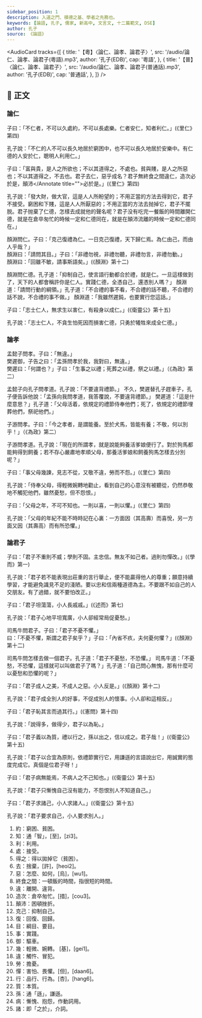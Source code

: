 ```yaml
---
sidebar_position: 1
description: 入道之門、積德之基、學者之先務也。
keywords: [論語, 孔子, 儒家, 新高中, 文言文, 十二篇範文, DSE]
author: 孔子
source: 《論語》
---
```


<!-- <Intro>

</Intro> -->

<AudioCard
  tracks={[
    {
      title: '【粵】〈論仁、論孝、論君子〉',
      src: '/audio/論仁、論孝、論君子(粵語).mp3',
      author: '孔子(EDB)',
      cap: '粵語',
    },
    {
      title: '【普】〈論仁、論孝、論君子〉',
      src: '/audio/論仁、論孝、論君子(普通話).mp3',
      author: '孔子(EDB)',
      cap: '普通話',
    },
  ]}
/>

## 📖 正文

<Commentary type='button' group='translation' label='語譯' />

<div className="main prose" data-paragraph="true">

### 論仁

子曰：「不仁者，不可以久處<Annotate title="窮困、貧困。">約</Annotate>，不可以長處樂。仁者安仁，<Annotate title="通「智」，粵 [至]，[zi3]。">知</Annotate>者<Annotate title="利用">利</Annotate>仁。」(《里仁》第四)

<Commentary type='text' group='translation'>
  <Remark title='語譯'> 
    孔子說：「不仁的人不可以長久地居於窮困中，也不可以長久地居於安樂中。有仁德的人安於仁，聰明人利用仁。」
  </Remark>
</Commentary>

子曰：「富與貴，是人之所欲也；不以其道得之，不<Annotate title="接受。">處</Annotate>也。貧與賤，是人之所惡也；不以其道<Annotate title="得以拋掉它（貧困）。">得之</Annotate>，不<Annotate title="捨棄，粵 [許]，[heoi2]。">去</Annotate>也。君子去仁，<Annotate title="怎麼、如何，粵 [烏]，[wu1]。">惡</Annotate>乎成名？君子無<Annotate title="一頓飯的時間，指很短的時間。">終食之間</Annotate><Annotate title="離開、違背。">違</Annotate>仁，<Annotate title="倉卒匆忙。造：粵 [措]，[cou3]。">造次</Annotate>必於是，<Annotate title="困頓挫折。">顛沛</Annotate title="">必於是。」(《里仁》第四)

<Commentary type='text' group='translation'>
  <Remark title='語譯'>
    孔子説：「發大財，做大官，這是人人所盼望的；不用正當的方法去得到它，君子不接受。窮困和下賤，這是人人所厭惡的；不用正當的方法去抛掉它，君子不擺脱。君子抛棄了仁德，怎樣去成就他的聲名呢？君子没有吃完一餐飯的時間離開仁德，就是在倉卒匆忙的時候一定和仁德同在，就是在顛沛流離的時候一定和仁德同在。」
  </Remark>
</Commentary>

顏淵問仁。子曰：「<Annotate title="抑制自己。">克己</Annotate><Annotate title="回復、回歸。">復</Annotate>禮為仁。一日克己復禮，天下歸仁焉。為仁由己，而由人乎哉？」  
顏淵曰：「請問其<Annotate title="綱目、要目。">目</Annotate>。」子曰：「非禮勿視，非禮勿聽，非禮勿言，非禮勿動。」  
顏淵曰：「回雖不敏，請<Annotate title="實踐。">事</Annotate>斯語矣。」(《顏淵》第十二)

<Commentary type='text' group='translation'>
  <Remark title='語譯'>
  顏淵問仁德。孔子道：「抑制自己，使言語行動都合於禮，就是仁。一旦這樣做到了，天下的人都會稱許你是仁人。實踐仁德，全憑自己，還憑別人嗎？」  
  顏淵道：「請問行動的綱領。」孔子道：「不合禮的事不看，不合禮的話不聽，不合禮的話不說，不合禮的事不做。」  
  顏淵道：「我雖然遲鈍，也要實行您這話。」
  </Remark>
</Commentary>

子曰：「志士仁人，無求生以害仁，有殺身以成仁。」(《衛靈公》第十五)

<Commentary type='text' group='translation'>
  <Remark title='語譯'>
    孔子說：「志士仁人，不貪生怕死因而損害仁德，只勇於犧牲來成全仁德。」
  </Remark>
</Commentary>

### 論孝

孟懿子問孝。子曰：「無違。」  
樊遲<Annotate title="驅車">御</Annotate>，子告之曰：「孟孫問孝於我，我對曰，無違。」  
樊遲曰：「何謂也？」子曰：「生事之以禮；死葬之以禮，祭之以禮。」（《為政》第二）

<Commentary type='text' group='translation'>
  <Remark title='語譯'>
  孟懿子向孔子問孝道。孔子說：「不要違背禮節。」  
  不久，樊遲替孔子趕車子，孔子便告訴他說：「孟孫向我問孝道，我答覆說，不要違背禮節。」  
  樊遲道：「這是什麼意思？」孔子道：「父母活着，依規定的禮節侍奉他們；死了，依規定的禮節埋葬他們，祭祀他們。」
  </Remark>
</Commentary>

子游問孝。子曰：「今之孝者，是謂能養。至於犬馬，皆能有養；不敬，何以別乎！」（《為政》第二）

<Commentary type='text' group='translation'>
  <Remark title='語譯'>
    子游問孝道。孔子說：「現在的所謂孝，就是說能夠養活爹娘便行了。對於狗馬都能夠得到飼養；若不存心嚴肅地孝順父母，那養活爹娘和飼養狗馬怎樣去分別呢？」
  </Remark>
</Commentary>

子曰：「事父母<Annotate title="輕微、婉轉，粵 [基]，[gei1]。">幾</Annotate>諫，見志不從，又敬不<Annotate title="觸忤、冒犯。">違</Annotate>，<Annotate title="擔憂。">勞</Annotate>而不怨。」(《里仁》第四)

<Commentary type='text' group='translation'>
  <Remark title='語譯'>
    孔子說：「侍奉父母，得輕微婉轉地勸止，看到自己的心意沒有被聽從，仍然恭敬地不觸犯他們，雖然憂愁，但不怨恨。」
  </Remark>
</Commentary>

子曰：「父母之年，不可不知也。一則以喜，一則以懼。」(《里仁》第四)

<Commentary type='text' group='translation'>
  <Remark title='語譯'>
    孔子說：「父母的年紀不能不時時記在心裏：一方面因（其高壽）而喜悅，另一方面又因（其壽高）而有所恐懼。」
  </Remark>
</Commentary>

### 論君子

子曰：「君子不重則不威；學則不固。主忠信。無友不如己者。過則勿<Annotate title="害怕、畏懼。粵 [但]，[daan6]。">憚</Annotate>改。」(《學而》第一)

<Commentary type='text' group='translation'>
  <Remark title='語譯'>
    孔子說：「君子若不能表現出莊重的言行舉止，便不能贏得他人的尊重；願意持續學習，才能避免識見不足的淺陋。要以忠和信兩種道德為主。不要跟不如自己的人交朋友。有了過錯，就不要怕改正。」
  </Remark>
</Commentary>

子曰：「君子坦蕩蕩，小人長戚戚。」(《述而》第七)

<Commentary type='text' group='translation'>
  <Remark title='語譯'>
    孔子說：「君子心地平坦寬廣，小人卻經常局促憂愁。」
  </Remark>
</Commentary>

司馬牛問君子。子曰：「君子不憂不懼。」  
曰：「不憂不懼，斯謂之君子矣乎？」子曰：「內省不疚，夫何憂何懼？」(《顏淵》第十二)

<Commentary type='text' group='translation'>
  <Remark title='語譯'>    
    司馬牛問怎樣去做一個君子。孔子道：「君子不憂愁，不恐懼。」  
    司馬牛道：「不憂愁，不恐懼，這樣就可以叫做君子了嗎？」孔子道：「自己問心無愧，那有什麼可以憂愁和恐懼的呢？」
  </Remark>
</Commentary>

子曰：「君子成人之美，不成人之惡。小人反是。」(《顏淵》第十二)

<Commentary type='text' group='translation'>
  <Remark title='語譯'>
    孔子說：「君子成全別人的好事，不促成別人的懷事。小人卻和這相反。」
  </Remark>
</Commentary>

子曰：「君子恥其言而過其<Annotate title="品行、行為。粵 [杏]，[hang6]。">行</Annotate>。」(《憲問》第十四)

<Commentary type='text' group='translation'>
  <Remark title='語譯'>
    孔子說：「說得多，做得少，君子以為恥。」
  </Remark>
</Commentary>

子曰：「君子義以為<Annotate title="本質。">質</Annotate>，禮以行之，<Annotate title="通「遜」，謙遜。">孫</Annotate>以出之，信以成之。君子哉！」(《衛靈公》第十五)

<Commentary type='text' group='translation'>
  <Remark title='語譯'>
    孔子說：「君子以合宜為原則，依禮節實行它，用謙遜的言語說出它，用誠實的態度完成它。真個是位君子呀！」
  </Remark>
</Commentary>

子曰：「君子<Annotate title="慚愧、抱怨，作動詞用。">病</Annotate>無能焉，不病人之不己知也。」(《衛靈公》第十五)

<Commentary type='text' group='translation'>
  <Remark title='語譯'>
    孔子說：「君子只慚愧自己沒有能力，不怨恨別人不知道自己。」
  </Remark>
</Commentary>

子曰：「君子求<Annotate title="即「之於」，介詞。">諸</Annotate>己，小人求諸人。」(《衛靈公》第十五)

<Commentary type='text' group='translation'>
  <Remark title='語譯'>
    孔子說：「君子要求自己，小人要求別人。」
  </Remark>
</Commentary>

</div>

<Dictionary>
  <ol>
    <li>約：窮困、貧困。</li>
    <li>知：通「智」，<Py>[至]，[zi3]</Py>。</li>
    <li>利：利用。</li>
    <li>處：接受。</li>
    <li>得之：得以拋掉它（貧困）。</li>
    <li>去：捨棄，<Py>[許]，[heoi2]</Py>。</li>
    <li>惡：怎麼、如何，<Py>[烏]，[wu1]</Py>。</li>
    <li>終食之間：一頓飯的時間，指很短的時間。</li>
    <li>違：離開、違背。</li>
    <li>造次：倉卒匆忙。<Py>[措]，[cou3]</Py>。</li>
    <li>顛沛：困頓挫折。</li>
    <li>克己：抑制自己。</li>
    <li>復：回復、回歸。</li>
    <li>目：綱目、要目。</li>
    <li>事：實踐。</li>
    <li>御：驅車。</li>
    <li>幾：輕微、婉轉。<Py> [基]，[gei1]</Py>。</li>
    <li>違：觸忤、冒犯。</li>
    <li>勞：擔憂。</li>
    <li>憚：害怕、畏懼。<Py>[但]，[daan6]</Py>。</li>
    <li>行：品行、行為。<Py>[杏]，[hang6]</Py>。</li>
    <li>質：本質。</li>
    <li>孫：通「遜」，謙遜。</li>
    <li>病：慚愧、抱怨，作動詞用。</li>
    <li>諸：即「之於」，介詞。</li>
  </ol>
</Dictionary>

<Media>

<Tabs>
  <TabItem value='經典動畫教材套' default>
    <Youtube id='Z6Cfqu5qjmQ' />
  </TabItem>
</Tabs>

</Media>

<!-- <Resources>

</Resources> -->
